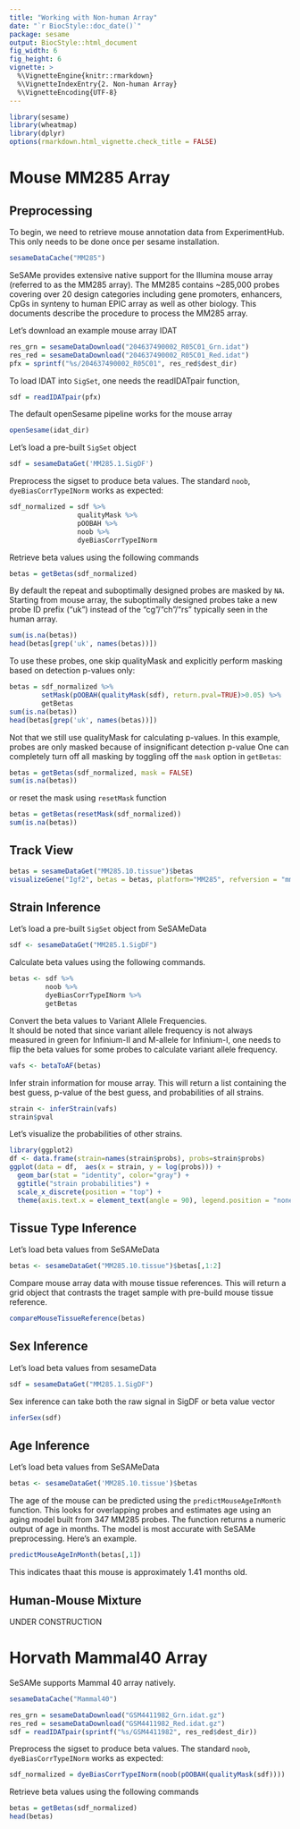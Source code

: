 ```yaml
---
title: "Working with Non-human Array"
date: "`r BiocStyle::doc_date()`"
package: sesame
output: BiocStyle::html_document
fig_width: 6
fig_height: 6
vignette: >
  %\VignetteEngine{knitr::rmarkdown}
  %\VignetteIndexEntry{2. Non-human Array}
  %\VignetteEncoding{UTF-8}
---
```


```r
library(sesame)
library(wheatmap)
library(dplyr)
options(rmarkdown.html_vignette.check_title = FALSE)
```

# Mouse MM285 Array

## Preprocessing

To begin, we need to retrieve mouse annotation data from ExperimentHub.
This only needs to be done once per sesame installation.
```r
sesameDataCache("MM285")
```

SeSAMe provides extensive native support for the Illumina mouse array
(referred to as the MM285 array).
The MM285 contains ~285,000 probes covering over 20 design categories including
gene promoters, enhancers, CpGs in synteny to human EPIC array as well as other
biology. This documents describe the procedure to process the MM285 array.

Let's download an example mouse array IDAT
```r
res_grn = sesameDataDownload("204637490002_R05C01_Grn.idat")
res_red = sesameDataDownload("204637490002_R05C01_Red.idat")
pfx = sprintf("%s/204637490002_R05C01", res_red$dest_dir)
```

To load IDAT into `SigSet`, one needs the readIDATpair function,
```r
sdf = readIDATpair(pfx)
```

The default openSesame pipeline works for the mouse array
```r
openSesame(idat_dir)
```

Let's load a pre-built `SigSet` object
```r
sdf = sesameDataGet('MM285.1.SigDF')
```

Preprocess the sigset to produce beta values.
The standard `noob`, `dyeBiasCorrTypeINorm` works as expected:
```r
sdf_normalized = sdf %>%
                 qualityMask %>%
                 pOOBAH %>%
                 noob %>%
                 dyeBiasCorrTypeINorm
```
Retrieve beta values using the following commands
```r
betas = getBetas(sdf_normalized)
```

By default the repeat and suboptimally designed probes are masked by `NA`.
Starting from mouse array, the suboptimally designed probes take a new
probe ID prefix ("uk") instead of the "cg"/"ch"/"rs" typically seen in
the human array.
```r
sum(is.na(betas))
head(betas[grep('uk', names(betas))])
```

To use these probes, one skip qualityMask and explicitly perform masking based
on detection p-values only:
```r
betas = sdf_normalized %>%
        setMask(pOOBAH(qualityMask(sdf), return.pval=TRUE)>0.05) %>%
        getBetas
sum(is.na(betas))
head(betas[grep('uk', names(betas))])
```
Not that we still use qualityMask for calculating p-values. In this example,
probes are only masked because of insignificant detection p-value
One can completely turn off all masking by toggling off the `mask` option in
`getBetas`:
```r
betas = getBetas(sdf_normalized, mask = FALSE)
sum(is.na(betas))
```
or reset the mask using `resetMask` function
```r
betas = getBetas(resetMask(sdf_normalized))
sum(is.na(betas))
```

## Track View
```r
betas = sesameDataGet("MM285.10.tissue")$betas
visualizeGene("Igf2", betas = betas, platform="MM285", refversion = "mm10")
```

## Strain Inference

Let's load a pre-built `SigSet` object from SeSAMeData
```r
sdf <- sesameDataGet("MM285.1.SigDF")
```

Calculate beta values using the following commands.
```r
betas <- sdf %>%
         noob %>%
         dyeBiasCorrTypeINorm %>%
         getBetas
```

Convert the beta values to Variant Allele Frequencies.  
It should be noted that since variant allele frequency is not always measured
in green for Infinium-II and M-allele for Infinium-I, one needs to flip the
beta values for some probes to calculate variant allele frequency.
```r
vafs <- betaToAF(betas)
```

Infer strain information for mouse array. This will return a list containing
the best guess, p-value of the best guess, and probabilities of all strains.
```r
strain <- inferStrain(vafs)
strain$pval
```
Let's visualize the probabilities of other strains.
```r
library(ggplot2)
df <- data.frame(strain=names(strain$probs), probs=strain$probs)
ggplot(data = df,  aes(x = strain, y = log(probs))) +
  geom_bar(stat = "identity", color="gray") +
  ggtitle("strain probabilities") +
  scale_x_discrete(position = "top") +
  theme(axis.text.x = element_text(angle = 90), legend.position = "none")
```

## Tissue Type Inference

Let's load beta values from SeSAMeData
```r
betas <- sesameDataGet("MM285.10.tissue")$betas[,1:2]
```

Compare mouse array data with mouse tissue references. This will return a grid
object that contrasts the traget sample with pre-build mouse tissue reference.
```r
compareMouseTissueReference(betas)
```

## Sex Inference

Let's load beta values from sesameData
```r
sdf = sesameDataGet("MM285.1.SigDF")
```

Sex inference can take both the raw signal in SigDF or beta value vector
```r
inferSex(sdf)
```

## Age Inference

Let's load beta values from SeSAMeData
```r
betas <- sesameDataGet('MM285.10.tissue')$betas
```

The age of the mouse can be predicted using the `predictMouseAgeInMonth`
function. This looks for overlapping probes and estimates age using an aging
model built from 347 MM285 probes. The function returns a numeric output of
age in months. The model is most accurate with SeSAMe preprocessing.
Here's an example.
```r
predictMouseAgeInMonth(betas[,1])
```
This indicates thaat this mouse is approximately 1.41 months old.

## Human-Mouse Mixture

UNDER CONSTRUCTION

# Horvath Mammal40 Array

SeSAMe supports Mammal 40 array natively.

```r
sesameDataCache("Mammal40")
```

```r
res_grn = sesameDataDownload("GSM4411982_Grn.idat.gz")
res_red = sesameDataDownload("GSM4411982_Red.idat.gz")
sdf = readIDATpair(sprintf("%s/GSM4411982", res_red$dest_dir))
```

Preprocess the sigset to produce beta values.
The standard `noob`, `dyeBiasCorrTypeINorm` works as expected:
```r
sdf_normalized = dyeBiasCorrTypeINorm(noob(pOOBAH(qualityMask(sdf))))
```
Retrieve beta values using the following commands
```r
betas = getBetas(sdf_normalized)
head(betas)
```

